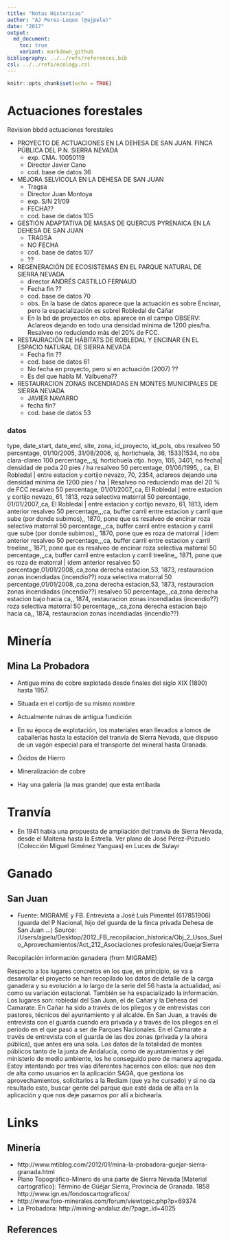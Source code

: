 ```yaml
---
title: "Notas Historicas"
author: "AJ Perez-Luque (@ajpelu)"
date: "2017"
output:  
  md_document:
    toc: true
    variant: markdown_github
bibliography: ../../refs/references.bib
csl: ../../refs/ecology.csl
---
```


```r
knitr::opts_chunk$set(echo = TRUE)
```

# Actuaciones forestales

Revision bbdd actuaciones forestales

* PROYECTO DE ACTUACIONES EN LA DEHESA DE SAN JUAN. FINCA PÚBLICA DEL P.N. SIERRA NEVADA 
	* exp. CMA. 10050119
	* Director Javier Cano 
	* cod. base de datos 36 

* MEJORA SELVÍCOLA EN LA DEHESA DE SAN JUAN
	* Tragsa
	* Director Juan Montoya
	* exp. S/N 21/09 
	* FECHA?? 
	* cod. base de datos 105 

* GESTIÓN ADAPTATIVA DE MASAS DE QUERCUS PYRENAICA EN LA DEHESA DE SAN JUAN
	* TRAGSA
	* NO FECHA
	* cod. base de datos 107 
	* ?? 

* REGENERACIÓN DE ECOSISTEMAS EN EL PARQUE NATURAL DE SIERRA NEVADA
	* director ANDRÉS CASTILLO FERNAUD 
	* Fecha fin ?? 
	* cod. base de datos 70
	* obs. En la base de datos aparece que la actuación es sobre Encinar, pero la espacialización es sobrel Robledal de Cáñar 
	* En la bd de proyectos en obs. aparece en el campo OBSERV: Aclareos dejando en todo una densidad mínima de 1200 pies/ha. Resalveo no reduciendo más del 20% de FCC.

* RESTAURACIÓN DE HÁBITATS DE ROBLEDAL Y ENCINAR EN EL ESPACIO NATURAL DE SIERRA NEVADA
	* Fecha fin ?? 
	* cod. base de datos 61
	* No fecha en proyecto, pero si en actuación (2007) ?? 
	* Es del que habla M. Valbuena?? 

* RESTAURACION ZONAS INCENDIADAS EN MONTES MUNICIPALES DE SIERRA NEVADA
	* JAVIER NAVARRO
	* fecha fin? 
	* cod. base de datos 53
	
	
### datos 
type, date_start, date_end, site, zona, id_proyecto, id_pols, obs
resalveo 50 percentage, 01/10/2005, 31/08/2006, sj, hortichuela, 36, 1533|1534, no obs
clara-clareo 100 percentage,,,sj, hortichuela ctjo. hoyo, 105, 3401, no fecha| densidad de poda 20 pies / ha
resalveo 50 percentage, 01/06/1995, , ca, El Robledal | entre estacion y cortijo nevazo, 70, 2354, aclareos dejando una densidad mínima de 1200 pies / ha | Resalveo no reduciendo mas del 20 % de FCC 
resalveo 50 percentage, 01/01/2007,,ca, El Robledal | entre estacion y cortijo nevazo, 61, 1813, 
roza selectiva matorral 50 percentage, 01/01/2007,,ca, El Robledal | entre estacion y cortijo nevazo, 61, 1813, idem anterior
resalveo 50 percentage,,,ca, buffer carril entre estacion y carril que sube (por donde subimos),, 1870, pone que es resalveo de encinar
roza selectiva matorral 50 percentage,,,ca, buffer carril entre estacion y carril que sube (por donde subimos),, 1870, pone que es roza de matorral | idem anterior
resalveo 50 percentage,,,ca, buffer carril entre estacion y carril treeline,, 1871, pone que es resalveo de encinar
roza selectiva matorral 50 percentage,,,ca, buffer carril entre estacion y carril treeline,, 1871, pone que es roza de matorral | idem anterior
resalveo 50 percentage,01/01/2008,,ca,zona derecha estacion,53, 1873, restauracion zonas incendiadas (incendio??)
roza selectiva matorral 50 percentage,01/01/2008,,ca,zona derecha estacion,53, 1873, restauracion zonas incendiadas (incendio??)
resalveo 50 percentage,,,ca,zona derecha estacion bajo hacia ca,, 1874, restauracion zonas incendiadas (incendio??)
roza selectiva matorral 50 percentage,,,ca,zona derecha estacion bajo hacia ca,, 1874, restauracion zonas incendiadas (incendio??) 





# Minería

## Mina La Probadora
* Antigua mina de cobre explotada desde finales del siglo XIX (1890) hasta 1957.
* Situada en el cortijo de su mismo nombre 
* Actualmente ruinas de antigua fundición 
* En su época de explotación, los materiales eran llevados a lomos de caballerías hasta la estación del tranvía de Sierra Nevada, que dispuso de un vagón especial para el transporte del mineral hasta Granada.

* Óxidos de Hierro
* Mineralización de cobre 

* Hay una galería (la mas grande) que esta entibada 


# Tranvía
* En 1941 había una propuesta de ampliación del tranvía de Sierra Nevada, desde el Maitena hasta la Estrella. Ver plano de José Pérez-Pozuelo (Colección Miguel Giménez Yanguas) en Luces de Sulayr


# Ganado
## San Juan 

* Fuente: MIGRAME y FB. Entrevista a José Luis Pimentel (617851906) (guarda del P Nacional, hijo del guarda de la finca privada Dehesa de San Juan ...) Source: /Users/ajpelu/Desktop/2012_FB_recopilacion_historica/Obj_2_Usos_Suelo_Aprovechamientos/Act_212_Asociaciones profesionales/GuejarSierra

Recopilación información ganadera (from MIGRAME)

Respecto a los lugares concretos en los que, en principio, se va a desarrollar el proyecto se han recopilado los datos de detalle de la carga ganadera y su evolución a lo largo de la serie del 56 hasta la actualidad, así como su variación estacional. También se ha espacializado la información. Los lugares son: robledal del San Juan, el de Cañar y la Dehesa del Camarate. En Cañar ha sido a través de los pliegos y de entrevistas con pastores, técnicos del ayuntamiento  y al alcalde. En San Juan, a través de entrevista con el guarda cuando era privada y a través de los pliegos en el periodo en el que pasó a ser de Parques Nacionales. En el Camarate a través de entrevista con el guarda de las dos zonas (privada y la ahora pública), que antes era una sola.
Los datos de la totalidad de montes públicos tanto de la junta de Andalucía, como de ayuntamientos y del ministerio de medio ambiente, los he conseguido pero de manera agregada. Estoy intentando por tres vías diferentes hacernos con ellos: que nos den de alta como usuarios en la aplicación SAGA, que gestiona los aprovechamientos, solicitarlos a la Rediam (que ya he cursado) y si no da resultado esto, buscar gente del parque que esté dada de alta en la aplicación y que nos deje pasarnos por allí a bichearla.




# Links 

## Minería 
* http://www.mtiblog.com/2012/01/mina-la-probadora-guejar-sierra-granada.html 
* Plano Topográfico-Minero de una parte de Sierra Nevada [Material cartográfico]: Término de Güéjar Sierra, Provincia de Granada. 1858 http://www.ign.es/fondoscartograficos/ 
* http://www.foro-minerales.com/forum/viewtopic.php?p=69374 
* La Probadora: http://mining-andaluz.de/?page_id=4025 

## References 
